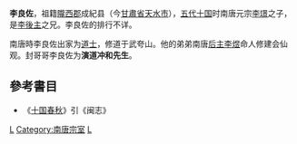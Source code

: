 '''李良佐'''，祖籍[[隴西郡|隴西郡]]成紀县（今[[甘肅省|甘肅省]][[天水市|天水市]]），[[五代十国|五代十国]]时南唐元宗[[李璟|李璟]]之子，是[[李後主|李後主]]之兄。李良佐的排行不详。

南唐時李良佐出家为[[道士|道士]]，修道于武夸山。他的弟弟南唐[[后主|后主]][[李煜|李煜]]命人修建会仙观。封哥哥李良佐为'''演道冲和先生'''。

==參考書目==
*《[[十国春秋|十国春秋]]》引《闽志》

[[Category:宋朝道士|L]]
[[Category:南唐宗室|Category:南唐宗室]]
[[Category:李姓|L]]